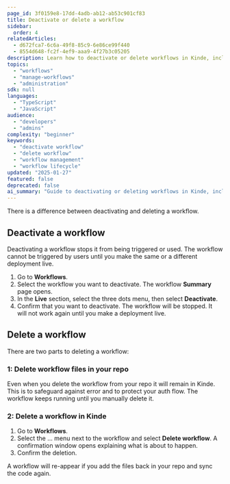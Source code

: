 ```yaml
---
page_id: 3f0159e8-17dd-4adb-ab12-ab53c901cf83
title: Deactivate or delete a workflow
sidebar:
  order: 4
relatedArticles:
  - d672fca7-6c6a-49f8-85c9-6e86ce99f440
  - 8554d648-fc2f-4ef9-aaa9-4f27b3c05205
description: Learn how to deactivate or delete workflows in Kinde, including the differences between deactivation and permanent deletion, and how to safely manage workflow lifecycle.
topics:
  - "workflows"
  - "manage-workflows"
  - "administration"
sdk: null
languages:
  - "TypeScript"
  - "JavaScript"
audience:
  - "developers"
  - "admins"
complexity: "beginner"
keywords:
  - "deactivate workflow"
  - "delete workflow"
  - "workflow management"
  - "workflow lifecycle"
updated: "2025-01-27"
featured: false
deprecated: false
ai_summary: "Guide to deactivating or deleting workflows in Kinde, including the differences between deactivation and permanent deletion."
---
```


There is a difference between deactivating and deleting a workflow. 

## Deactivate a workflow

Deactivating a workflow stops it from being triggered or used. The workflow cannot be triggered by users until you make the same or a different deployment live.

1. Go to **Workflows**.
2. Select the workflow you want to deactivate. The workflow **Summary** page opens.
3. In the **Live** section, select the three dots menu, then select **Deactivate**. 
4. Confirm that you want to deactivate. The workflow will be stopped. It will not work again until you make a deployment live.

## Delete a workflow

There are two parts to deleting a workflow:

### 1: Delete workflow files in your repo

Even when you delete the workflow from your repo it will remain in Kinde. This is to safeguard against error and to protect your auth flow. The workflow keeps running until you manually delete it.

### 2: Delete a workflow in Kinde

1. Go to **Workflows**.
2. Select the … menu next to the workflow and select **Delete workflow**. A confirmation window opens explaining what is about to happen.
3. Confirm the deletion.

<Aside>

A workflow will re-appear if you add the files back in your repo and sync the code again.

</Aside>
